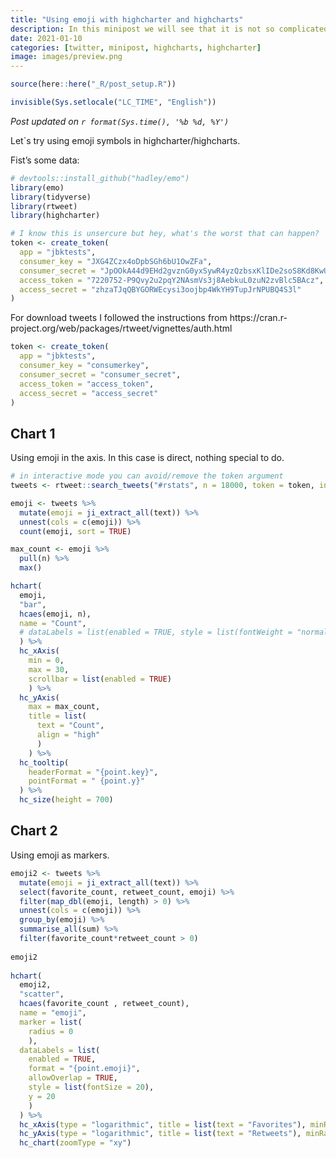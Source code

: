 ```yaml
---
title: "Using emoji with highcharter and highcharts"
description: In this minipost we will see that it is not so complicated.
date: 2021-01-10
categories: [twitter, minipost, highcharts, highcharter]
image: images/preview.png
---
```



```r
source(here::here("_R/post_setup.R"))
```

```r
invisible(Sys.setlocale("LC_TIME", "English"))
```

_Post updated on `r format(Sys.time(), '%b %d, %Y')`_

Let`s try using emoji symbols in highcharter/highcharts.

Fist's some data:

```r
# devtools::install_github("hadley/emo")
library(emo)
library(tidyverse)
library(rtweet)
library(highcharter)
```


```r
# I know this is unsercure but hey, what's the worst that can happen?
token <- create_token(
  app = "jbktests",
  consumer_key = "JXG4ZCzx4oDpbSGh6bU1OwZFa",
  consumer_secret = "JpOOkA44d9EHd2gvznG0yxSywR4yzQzbsxKlIDe2soS8Kd8KwU",
  access_token = "7220752-P9Qvy2u2pqY2NAsmVs3j8AebkuL0zuN2zvBlc5BAcz",
  access_secret = "zhzaTJqQBYGORWEcysi3oojbp4WkYH9TupJrNPUBQ4S3l"
)
```

For download tweets I followed the instructions from https://cran.r-project.org/web/packages/rtweet/vignettes/auth.html

```r
token <- create_token(
  app = "jbktests",
  consumer_key = "consumerkey",
  consumer_secret = "consumer_secret",
  access_token = "access_token",
  access_secret = "access_secret"
)
```

## Chart 1

Using emoji in the axis. In this case is direct, nothing special to do.

```r
# in interactive mode you can avoid/remove the token argument
tweets <- rtweet::search_tweets("#rstats", n = 18000, token = token, include_rts = FALSE)

emoji <- tweets %>%
  mutate(emoji = ji_extract_all(text)) %>%
  unnest(cols = c(emoji)) %>%
  count(emoji, sort = TRUE) 

max_count <- emoji %>% 
  pull(n) %>% 
  max()
```


```r
hchart(
  emoji, 
  "bar",
  hcaes(emoji, n), 
  name = "Count",
  # dataLabels = list(enabled = TRUE, style = list(fontWeight = "normal"))
  ) %>% 
  hc_xAxis(
    min = 0,
    max = 30,
    scrollbar = list(enabled = TRUE)
    ) %>% 
  hc_yAxis(
    max = max_count,
    title = list(
      text = "Count",
      align = "high"
      )
    ) %>% 
  hc_tooltip(
    headerFormat = "{point.key}",
    pointFormat = " {point.y}"
  ) %>% 
  hc_size(height = 700)
```

## Chart 2

Using emoji as markers.

```r
emoji2 <- tweets %>%
  mutate(emoji = ji_extract_all(text)) %>%
  select(favorite_count, retweet_count, emoji) %>% 
  filter(map_dbl(emoji, length) > 0) %>% 
  unnest(cols = c(emoji)) %>% 
  group_by(emoji) %>% 
  summarise_all(sum) %>% 
  filter(favorite_count*retweet_count > 0) 
  
emoji2
  
hchart(
  emoji2,
  "scatter", 
  hcaes(favorite_count , retweet_count),
  name = "emoji",
  marker = list(
    radius = 0
    ),
  dataLabels = list(
    enabled = TRUE,
    format = "{point.emoji}", 
    allowOverlap = TRUE,
    style = list(fontSize = 20),
    y = 20
    )
  ) %>% 
  hc_xAxis(type = "logarithmic", title = list(text = "Favorites"), minRange = 1) %>% 
  hc_yAxis(type = "logarithmic", title = list(text = "Retweets"), minRange = 1) %>% 
  hc_chart(zoomType = "xy")
```


